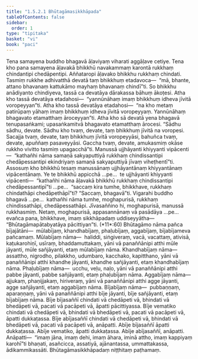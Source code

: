 ```yaml
---
title: "1.5.2.1 Bhūtagāmasikkhāpada"
tableOfContents: false
sidebar:
  order: 1
type: "tipitaka"
basket: "vi"
book: "paci"
---
```



<DynamicBreadcrumb />

<Division number="89" book="paci">

<Paragraph number="338" book="paci">
Tena samayena buddho bhagavā āḷaviyaṃ viharati aggāḷave cetiye. Tena kho pana samayena āḷavakā bhikkhū navakammaṃ karontā rukkhaṃ chindantipi chedāpentipi. Aññataropi āḷavako bhikkhu rukkhaṃ chindati. Tasmiṃ rukkhe adhivatthā devatā taṃ bhikkhuṃ etadavoca—  “mā, bhante, attano bhavanaṃ kattukāmo mayhaṃ bhavanaṃ chindī”ti. So bhikkhu anādiyanto chindiyeva, tassā ca devatāya dārakassa bāhuṃ ākoṭesi. Atha kho tassā devatāya etadahosi—  “yannūnāhaṃ imaṃ bhikkhuṃ idheva jīvitā voropeyyan”ti. Atha kho tassā devatāya etadahosi—  “na kho metaṃ patirūpaṃ yāhaṃ imaṃ bhikkhuṃ idheva jīvitā voropeyyaṃ. Yannūnāhaṃ bhagavato etamatthaṃ āroceyyan”ti. Atha kho sā devatā yena bhagavā tenupasaṅkami; upasaṅkamitvā bhagavato etamatthaṃ ārocesi. “Sādhu sādhu, devate. Sādhu kho tvaṃ, devate, taṃ bhikkhuṃ jīvitā na voropesi. Sacajja tvaṃ, devate, taṃ bhikkhuṃ jīvitā voropeyyāsi, bahuñca tvaṃ, devate, apuññaṃ pasaveyyāsi. Gaccha tvaṃ, devate, amukasmiṃ okāse rukkho vivitto tasmiṃ upagacchā”ti. Manussā ujjhāyanti khiyyanti vipācenti—  “kathañhi nāma samaṇā sakyaputtiyā rukkhaṃ chindissantipi chedāpessantipi ekindriyaṃ samaṇā sakyaputtiyā jīvaṃ viheṭhentī”ti.
</Paragraph>

<Paragraph number="339" book="paci">
Assosuṃ kho bhikkhū tesaṃ manussānaṃ ujjhāyantānaṃ khiyyantānaṃ vipācentānaṃ. Ye te bhikkhū appicchā …pe…  te ujjhāyanti khiyyanti vipācenti—  “kathañhi nāma āḷavakā bhikkhū rukkhaṃ chindissantipi chedāpessantipī”ti …pe…  “saccaṃ kira tumhe, bhikkhave, rukkhaṃ chindathāpi chedāpethāpī”ti? “Saccaṃ, bhagavā”ti. Vigarahi buddho bhagavā …pe…  kathañhi nāma tumhe, moghapurisā, rukkhaṃ chindissathāpi, chedāpessathāpi. Jīvasaññino hi, moghapurisā, manussā rukkhasmiṃ. Netaṃ, moghapurisā, appasannānaṃ vā pasādāya …pe…  evañca pana, bhikkhave, imaṃ sikkhāpadaṃ uddiseyyātha—
</Paragraph>

</Division>
<Division number="90" book="paci">

<Paragraph number="340" book="paci">
<Emphasis>“Bhūtagāmapātabyatāya pācittiyan”</Emphasis>ti. (*11*:<Emphasis>60</Emphasis>)
</Paragraph>

</Division>
<Division number="91" book="paci">

<Paragraph number="341" book="paci">
<Emphasis>Bhūtagāmo</Emphasis> nāma pañca bījajātāni—  mūlabījaṃ, khandhabījaṃ, phaḷubījaṃ, aggabījaṃ, bījabījameva pañcamaṃ.
</Paragraph>

<Paragraph number="342" book="paci">
<Emphasis>Mūlabījaṃ</Emphasis> nāma—  haliddi, siṅgiveraṃ, vacā, vacattaṃ, ativisā, kaṭukarohiṇī, usīraṃ, bhaddamuttakaṃ, yāni vā panaññānipi atthi mūle jāyanti, mūle sañjāyanti, etaṃ mūlabījaṃ nāma.
</Paragraph>

<Paragraph number="343" book="paci">
<Emphasis>Khandhabījaṃ</Emphasis> nāma—  assattho, nigrodho, pilakkho, udumbaro, kacchako, kapitthano, yāni vā panaññānipi atthi khandhe jāyanti, khandhe sañjāyanti, etaṃ khandhabījaṃ nāma.
</Paragraph>

<Paragraph number="344" book="paci">
<Emphasis>Phaḷubījaṃ</Emphasis> nāma—  ucchu, veḷu, naḷo, yāni vā panaññānipi atthi pabbe jāyanti, pabbe sañjāyanti, etaṃ phaḷubījaṃ nāma.
</Paragraph>

<Paragraph number="345" book="paci">
<Emphasis>Aggabījaṃ</Emphasis> nāma—  ajjukaṃ, phaṇijjakaṃ, hiriveraṃ, yāni vā panaññānipi atthi agge jāyanti, agge sañjāyanti, etaṃ aggabījaṃ nāma.
</Paragraph>

<Paragraph number="346" book="paci">
<Emphasis>Bījabījaṃ</Emphasis> nāma—  pubbaṇṇaṃ, aparaṇṇaṃ, yāni vā panaññānipi atthi bīje jāyanti, bīje sañjāyanti, etaṃ bījabījaṃ nāma.
</Paragraph>

</Division>
<Division number="92" book="paci">

<Paragraph number="347" book="paci">
Bīje bījasaññī chindati vā chedāpeti vā, bhindati vā bhedāpeti vā, pacati vā pacāpeti vā, āpatti pācittiyassa. Bīje vematiko chindati vā chedāpeti vā, bhindati vā bhedāpeti vā, pacati vā pacāpeti vā, āpatti dukkaṭassa. Bīje abījasaññī chindati vā chedāpeti vā, bhindati vā bhedāpeti vā, pacati vā pacāpeti vā, anāpatti. Abīje bījasaññī āpatti dukkaṭassa. Abīje vematiko, āpatti dukkaṭassa. Abīje abījasaññī, anāpatti.
</Paragraph>

</Division>
<Division number="93" book="paci">

<Paragraph number="348" book="paci">
Anāpatti—  “imaṃ jāna, imaṃ dehi, imaṃ āhara, iminā attho, imaṃ kappiyaṃ karohī”ti bhaṇati, asañcicca, assatiyā, ajānantassa, ummattakassa, ādikammikassāti.

</Paragraph>
</Division>

<Paragraph number="349" type="center" book="paci">
Bhūtagāmasikkhāpadaṃ niṭṭhitaṃ paṭhamaṃ.
</Paragraph>